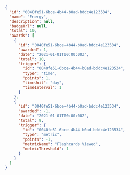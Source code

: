 ```json Response [expandable]
{
  "id": "0040fe51-6bce-4b44-b0ad-bddc4e123534",
  "name": "Energy",
  "description": null,
  "badgeUrl": null,
  "total": 10,
  "awards": [
    {
      "id": "0040fe51-6bce-4b44-b0ad-bddc4e123534",
      "awarded": 1,
      "date": "2021-01-01T00:00:00Z",
      "total": 10,
      "trigger": {
        "id": "0040fe51-6bce-4b44-b0ad-bddc4e123534",
        "type": "time",
        "points": 1,
        "timeUnit": "day",
        "timeInterval": 1
      }
    },
    {
      "id": "0040fe51-6bce-4b44-b0ad-bddc4e123534",
      "awarded": -1,
      "date": "2021-01-01T00:00:00Z",
      "total": 9,
      "trigger": {
        "id": "0040fe51-6bce-4b44-b0ad-bddc4e123534",
        "type": "metric",
        "points": -1,
        "metricName": "Flashcards Viewed",
        "metricThreshold": 1
      }
    }
  ]
}
```
